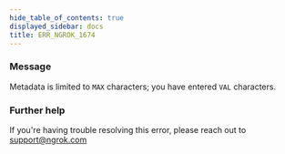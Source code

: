```yaml
---
hide_table_of_contents: true
displayed_sidebar: docs
title: ERR_NGROK_1674
---
```




### Message

Metadata is limited to `MAX` characters; you have entered `VAL` characters.

<ErrorDetails error="err_ngrok_1674" />

### Further help

If you're having trouble resolving this error, please reach out to [support@ngrok.com](mailto:support@ngrok.com?subject=Help%20with%20ERR_NGROK_1674)
